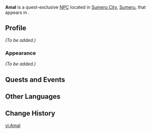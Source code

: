 {{Meta
<!-- Remove this template after adding the missing info -->
|missing_NPC_profile  = yes
}}
{{Character Infobox
|type             = Quest NPC
|image            = NPC Amal.png
|region           = Sumeru
|location         = Sumeru
|affiliation      = 
|title            = 

|ancestry         = <!-- Clan/family -->
|father           = 
|mother           = 
|spouse           = 
|sibling          = 
|child            = 
|relative         = 

|voiceEN          = 
|voiceCN          = 
|voiceJP          = 
|dialoguereward   = 
}}
'''Amal''' is a quest-exclusive [[NPC]] located in [[Sumeru City]], [[Sumeru]], that appears in {{Quest|The Morn a Thousand Roses Brings}}.
<!--
==Location==
<gallery>
NPC Location Amal.png|Amal's location
NPC Location Amal Context.png|Additional context
</gallery>
-->
==Profile==
<!-- Detailed story/lore information goes here. -->
''(To be added.)''

===Appearance===
<!-- Keep appearance section short and concise. Limit to 2 paragraphs with 3-4 sentences each. -->
''(To be added.)''

==Quests and Events==
{{Quests and Events}}
<!--
==Idle Quotes==
{{Dialogue Start}}
: {{DIcon|Idle}} {{Tx}}
:: {{A|VO Amal 01.ogg}} "{{Tx}}"
{{Dialogue End}}

==Dialogue==
{{Dialogue Start}}
:'''Amal:'''
:{{DIcon}}
{{Dialogue End}}

==Event Dialogue==
===Event Name===
{{Dialogue Start}}
:'''Amal:'''
{{Dialogue End}}

==Trivia==
* 
-->
==Other Languages==
{{Other Languages
|default_hidden = 1
|en      = Amal
|zhs     = 阿玛尔
|zhs_rm  = Āmǎ'ěr
|zht     = 阿瑪爾
|zht_rm  = Āmǎ'ěr
|ja      = アマール
|ja_rm   = Amaaru
|ko      = 아말
|es      = Amal
|fr      = Amal
|ru      = Амал
|th      = Amal
|vi      = Amal
|de      = Amal
|id      = Amal
|pt      = Amal
|tr      = Amal
|it      = Amal
}}

==Change History==
{{Change History|3.0}}
<!--
==References==
{{Reflist}}
-->

[[vi:Amal]]